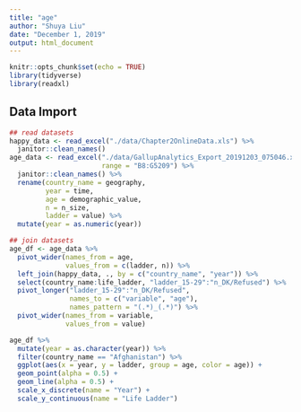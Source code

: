 ```yaml
---
title: "age"
author: "Shuya Liu"
date: "December 1, 2019"
output: html_document
---
```


```r
knitr::opts_chunk$set(echo = TRUE)
library(tidyverse)
library(readxl)
```

Data Import
---

```r
## read datasets
happy_data <- read_excel("./data/Chapter2OnlineData.xls") %>%
  janitor::clean_names()
age_data <- read_excel("./data/GallupAnalytics_Export_20191203_075046.xlsx",
                       range = "B8:G5209") %>%
  janitor::clean_names() %>%
  rename(country_name = geography,
         year = time,
         age = demographic_value,
         n = n_size,
         ladder = value) %>%
  mutate(year = as.numeric(year))

## join datasets
age_df <- age_data %>%
  pivot_wider(names_from = age,
              values_from = c(ladder, n)) %>%
  left_join(happy_data, ., by = c("country_name", "year")) %>%
  select(country_name:life_ladder, "ladder_15-29":"n_DK/Refused") %>%
  pivot_longer("ladder_15-29":"n_DK/Refused", 
               names_to = c("variable", "age"),
               names_pattern = "(.*)_(.*)") %>%
  pivot_wider(names_from = variable,
              values_from = value)

```

```r
age_df %>%
  mutate(year = as.character(year)) %>%
  filter(country_name == "Afghanistan") %>%
  ggplot(aes(x = year, y = ladder, group = age, color = age)) +
  geom_point(alpha = 0.5) +
  geom_line(alpha = 0.5) +
  scale_x_discrete(name = "Year") +
  scale_y_continuous(name = "Life Ladder")
```
